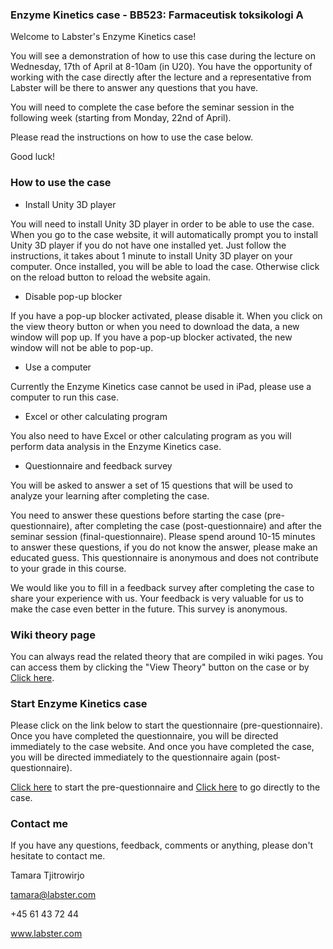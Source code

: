 ===Enzyme Kinetics case - BB523: Farmaceutisk toksikologi A===

Welcome to Labster's Enzyme Kinetics case!


You will see a demonstration of how to use this case during the lecture on Wednesday, 17th of April at 8-10am (in U20). You have the opportunity of working with the case directly after the lecture and a representative from Labster will be there to answer any questions that you have. 


You will need to complete the case before the seminar session in the following week (starting from Monday, 22nd of April).


Please read the instructions on how to use the case below.


Good luck!


===How to use the case===
* Install Unity 3D player

You will need to install Unity 3D player in order to be able to use the case. When you go to the case website, it will automatically prompt you to install Unity 3D player if you do not have one installed yet. Just follow the instructions, it takes about 1 minute to install Unity 3D player on your computer. Once installed, you will be able to load the case. Otherwise click on the reload button to reload the website again. 


* Disable pop-up blocker

If you have a pop-up blocker activated, please disable it. When you click on the view theory button or when you need to download the data, a new window will pop up. If you have a pop-up blocker activated, the new window will not be able to pop-up. 


* Use a computer

Currently the Enzyme Kinetics case cannot be used in iPad, please use a computer to run this case.


* Excel or other calculating program

You also need to have Excel or other calculating program as you will perform data analysis in the Enzyme Kinetics case.


* Questionnaire and feedback survey

You will be asked to answer a set of 15 questions that will be used to analyze your learning after completing the case. 

You need to answer these questions before starting the case (pre-questionnaire), after completing the case (post-questionnaire) and after the seminar session (final-questionnaire). Please spend around 10-15 minutes to answer these questions, if you do not know the answer, please make an educated guess. This questionnaire is anonymous and does not contribute to your grade in this course.
 
We would like you to fill in a feedback survey after completing the case to share your experience with us. Your feedback is very valuable for us to make the case even better in the future. This survey is anonymous.



===Wiki theory page===
You can always read the related theory that are compiled in wiki pages. You can access them by clicking the "View Theory" button on the case or by [http://learn.labster.com/index.php/Enzyme_Kinetics Click here].


===Start Enzyme Kinetics case===
Please click on the link below to start the questionnaire (pre-questionnaire). Once you have completed the questionnaire, you will be directed immediately to the case website. And once you have completed the case, you will be directed immediately to the questionnaire again (post-questionnaire).

[https://www.surveymonkey.com/s/SDU_EK_Pre Click here] to start the pre-questionnaire and [http://www.labster.com/enzymekinetics_SDU/ Click here] to go directly to the case.



===Contact me===
If you have any questions, feedback, comments or anything, please don't hesitate to contact me.


Tamara Tjitrowirjo

[mailto:tamara@labster.com tamara@labster.com]

+45 61 43 72 44

[http://www.labster.com www.labster.com]
